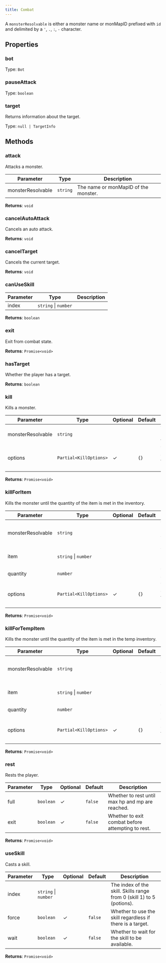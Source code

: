 ```yaml
---
title: Combat
---
```



A `monsterResolvable` is either a monster name or monMapID prefixed with `id` and delimited by a `'`, `.`, `:`, `-` character.


## Properties
### bot




Type: `Bot`


### pauseAttack




Type: `boolean`


### target <Badge text="Getter" size="small" />	


Returns information about the target.


Type: `null | TargetInfo`


## Methods

### attack

Attacks a monster.

| Parameter | Type | Description |
|-----------|------|-------------|
| monsterResolvable | `string` | The name or monMapID of the monster. |


**Returns**: `void`

### cancelAutoAttack

Cancels an auto attack.

**Returns**: `void`

### cancelTarget

Cancels the current target.

**Returns**: `void`

### canUseSkill

| Parameter | Type | Description |
|-----------|------|-------------|
| index | `string` \| `number` |  |


**Returns**: `boolean`

### exit

Exit from combat state.

**Returns**: `Promise<void>`

### hasTarget

Whether the player has a target.

**Returns**: `boolean`

### kill

Kills a monster.

| Parameter | Type | Optional | Default | Description |
|-----------|------|----------|---------|-------------|
| monsterResolvable | `string` |  |  | The name or monMapId of the monster. |
| options | `Partial<KillOptions>` | ✓ | `{}` | The optional configuration to use for the kill. |


**Returns**: `Promise<void>`

### killForItem

Kills the monster until the quantity of the item is met in the inventory.

| Parameter | Type | Optional | Default | Description |
|-----------|------|----------|---------|-------------|
| monsterResolvable | `string` |  |  | The name or monMapID of the monster. |
| item | `string` \| `number` |  |  | The name or ID of the item. |
| quantity | `number` |  |  | The quantity of the item. |
| options | `Partial<KillOptions>` | ✓ | `{}` | The configuration to use for the kill. |


**Returns**: `Promise<void>`

### killForTempItem

Kills the monster until the quantity of the item is met in the temp inventory.

| Parameter | Type | Optional | Default | Description |
|-----------|------|----------|---------|-------------|
| monsterResolvable | `string` |  |  | The name or monMapID of the monster. |
| item | `string` \| `number` |  |  | The name or ID of the item. |
| quantity | `number` |  |  | The quantity of the item. |
| options | `Partial<KillOptions>` | ✓ | `{}` | The configuration to use for the kill. |


**Returns**: `Promise<void>`

### rest

Rests the player.

| Parameter | Type | Optional | Default | Description |
|-----------|------|----------|---------|-------------|
| full | `boolean` | ✓ | `false` | Whether to rest until max hp and mp are reached. |
| exit | `boolean` | ✓ | `false` | Whether to exit combat before attempting to rest. |


**Returns**: `Promise<void>`

### useSkill

Casts a skill.

| Parameter | Type | Optional | Default | Description |
|-----------|------|----------|---------|-------------|
| index | `string` \| `number` |  |  | The index of the skill. Skills range from 0 (skill 1) to 5 (potions). |
| force | `boolean` | ✓ | `false` | Whether to use the skill regardless if there is a target. |
| wait | `boolean` | ✓ | `false` | Whether to wait for the skill to be available. |


**Returns**: `Promise<void>`
